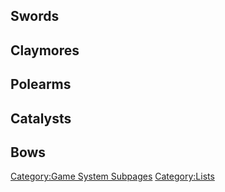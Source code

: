 {{CustomTabs
|tab1 = Overview
|tab2 = List
|tab3 = Base Attack Scaling
|tab3name = Base ATK Scaling
|tab4 = Secondary Attribute Scaling
|tab5 = Level Scaling
}}
{{CustomTabs
|rootpage = Weapon/List
|subpages = 1
|tab1 = All
|tab2 = By Availability
|tab3 = By Weapon Type
|class = custom-tabs-secondary
}}

==Swords==
{{Weapons by Category Table
|Swords
|header=There are '''%PAGES%''' [[Sword]]s
|collapsible=1
}}

==Claymores==
{{Weapons by Category Table
|Claymores
|header=There are '''%PAGES%''' [[Claymore]]s
|collapsible=1
}}

==Polearms==
{{Weapons by Category Table
|Polearms
|header=There are '''%PAGES%''' [[Polearm]]s
|collapsible=1
}}

==Catalysts==
{{Weapons by Category Table
|Catalysts
|header=There are '''%PAGES%''' [[Catalyst]]s
|collapsible=1
}}

==Bows==
{{Weapons by Category Table
|Bows
|header=There are '''%PAGES%''' [[Bow]]s
|collapsible=1
}}

[[Category:Game System Subpages]]
[[Category:Lists]]
